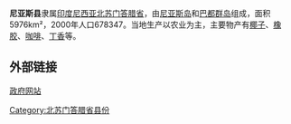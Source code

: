'''尼亚斯县'''隶属[[印度尼西亚|印度尼西亚]][[北苏门答腊省|北苏门答腊省]]，由[[尼亚斯岛|尼亚斯岛]]和[[巴都群岛|巴都群岛]]组成，面积5976km²，2000年人口678347。当地生产以农业为主，主要物产有[[椰子|椰子]]、[[橡胶|橡胶]]、[[咖啡|咖啡]]、[[丁香|丁香]]等。
==外部链接==
{{Id icon}}[https://web.archive.org/web/20190502145846/http://niaskab.go.id/ 政府网站]

{{印尼行政区划小作品}}
[[Category:北苏门答腊省县份|Category:北苏门答腊省县份]]